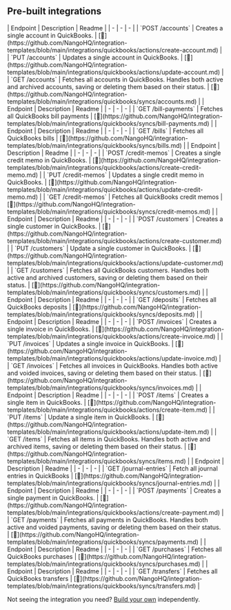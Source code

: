 
## Pre-built integrations

<AccordionGroup>


<Accordion title="Accounts">
| Endpoint | Description | Readme |
| - | - | - |
| `POST /accounts` | Creates a single account in QuickBooks. | [🔗](https://github.com/NangoHQ/integration-templates/blob/main/integrations/quickbooks/actions/create-account.md) |
| `PUT /accounts` | Updates a single account in QuickBooks. | [🔗](https://github.com/NangoHQ/integration-templates/blob/main/integrations/quickbooks/actions/update-account.md) |
| `GET /accounts` | Fetches all accounts in QuickBooks. Handles both active and archived accounts, saving or deleting them based on their status. | [🔗](https://github.com/NangoHQ/integration-templates/blob/main/integrations/quickbooks/syncs/accounts.md) |
</Accordion>


<Accordion title="Bill Payments">
| Endpoint | Description | Readme |
| - | - | - |
| `GET /bill-payments` | Fetches all QuickBooks bill payments | [🔗](https://github.com/NangoHQ/integration-templates/blob/main/integrations/quickbooks/syncs/bill-payments.md) |
</Accordion>


<Accordion title="Bills">
| Endpoint | Description | Readme |
| - | - | - |
| `GET /bills` | Fetches all QuickBooks bills | [🔗](https://github.com/NangoHQ/integration-templates/blob/main/integrations/quickbooks/syncs/bills.md) |
</Accordion>


<Accordion title="Credit Memos">
| Endpoint | Description | Readme |
| - | - | - |
| `POST /credit-memos` | Creates a single credit memo in QuickBooks. | [🔗](https://github.com/NangoHQ/integration-templates/blob/main/integrations/quickbooks/actions/create-credit-memo.md) |
| `PUT /credit-memos` | Updates a single credit memo in QuickBooks. | [🔗](https://github.com/NangoHQ/integration-templates/blob/main/integrations/quickbooks/actions/update-credit-memo.md) |
| `GET /credit-memos` | Fetches all QuickBooks credit memos | [🔗](https://github.com/NangoHQ/integration-templates/blob/main/integrations/quickbooks/syncs/credit-memos.md) |
</Accordion>


<Accordion title="Customers">
| Endpoint | Description | Readme |
| - | - | - |
| `POST /customers` | Creates a single customer in QuickBooks. | [🔗](https://github.com/NangoHQ/integration-templates/blob/main/integrations/quickbooks/actions/create-customer.md) |
| `PUT /customers` | Update a single customer in QuickBooks. | [🔗](https://github.com/NangoHQ/integration-templates/blob/main/integrations/quickbooks/actions/update-customer.md) |
| `GET /customers` | Fetches all QuickBooks customers. Handles both active and archived customers, saving or deleting them based on their status. | [🔗](https://github.com/NangoHQ/integration-templates/blob/main/integrations/quickbooks/syncs/customers.md) |
</Accordion>


<Accordion title="Deposits">
| Endpoint | Description | Readme |
| - | - | - |
| `GET /deposits` | Fetches all QuickBooks deposits | [🔗](https://github.com/NangoHQ/integration-templates/blob/main/integrations/quickbooks/syncs/deposits.md) |
</Accordion>


<Accordion title="Invoices">
| Endpoint | Description | Readme |
| - | - | - |
| `POST /invoices` | Creates a single invoice in QuickBooks. | [🔗](https://github.com/NangoHQ/integration-templates/blob/main/integrations/quickbooks/actions/create-invoice.md) |
| `PUT /invoices` | Updates a single invoice in QuickBooks. | [🔗](https://github.com/NangoHQ/integration-templates/blob/main/integrations/quickbooks/actions/update-invoice.md) |
| `GET /invoices` | Fetches all invoices in QuickBooks. Handles both active and voided invoices, saving or deleting them based on their status. | [🔗](https://github.com/NangoHQ/integration-templates/blob/main/integrations/quickbooks/syncs/invoices.md) |
</Accordion>


<Accordion title="Items">
| Endpoint | Description | Readme |
| - | - | - |
| `POST /items` | Creates a single item in QuickBooks. | [🔗](https://github.com/NangoHQ/integration-templates/blob/main/integrations/quickbooks/actions/create-item.md) |
| `PUT /items` | Update a single item in QuickBooks. | [🔗](https://github.com/NangoHQ/integration-templates/blob/main/integrations/quickbooks/actions/update-item.md) |
| `GET /items` | Fetches all items in QuickBooks. Handles both active and archived items, saving or deleting them based on their status. | [🔗](https://github.com/NangoHQ/integration-templates/blob/main/integrations/quickbooks/syncs/items.md) |
</Accordion>


<Accordion title="Journal Entries">
| Endpoint | Description | Readme |
| - | - | - |
| `GET /journal-entries` | Fetch all journal entries in QuickBooks | [🔗](https://github.com/NangoHQ/integration-templates/blob/main/integrations/quickbooks/syncs/journal-entries.md) |
</Accordion>


<Accordion title="Payments">
| Endpoint | Description | Readme |
| - | - | - |
| `POST /payments` | Creates a single payment in QuickBooks. | [🔗](https://github.com/NangoHQ/integration-templates/blob/main/integrations/quickbooks/actions/create-payment.md) |
| `GET /payments` | Fetches all payments in QuickBooks. Handles both active and voided payments, saving or deleting them based on their status. | [🔗](https://github.com/NangoHQ/integration-templates/blob/main/integrations/quickbooks/syncs/payments.md) |
</Accordion>


<Accordion title="Purchases">
| Endpoint | Description | Readme |
| - | - | - |
| `GET /purchases` | Fetches all QuickBooks purchases | [🔗](https://github.com/NangoHQ/integration-templates/blob/main/integrations/quickbooks/syncs/purchases.md) |
</Accordion>


<Accordion title="Transfers">
| Endpoint | Description | Readme |
| - | - | - |
| `GET /transfers` | Fetches all QuickBooks transfers | [🔗](https://github.com/NangoHQ/integration-templates/blob/main/integrations/quickbooks/syncs/transfers.md) |
</Accordion>

</AccordionGroup>

<Tip>Not seeing the integration you need? [Build your own](https://docs.nango.dev/guides/custom-integration-builder/overview) independently.</Tip>
